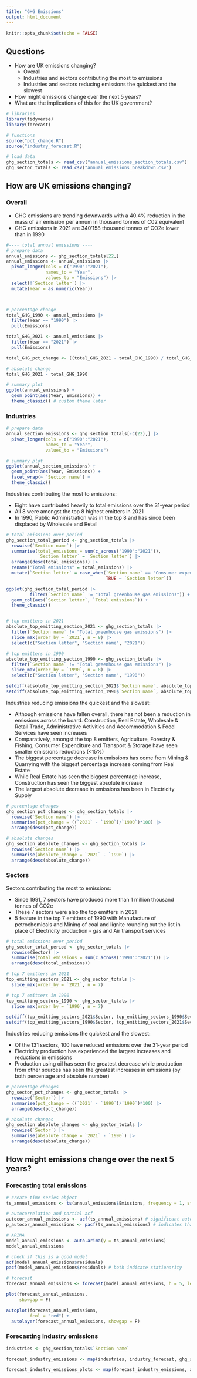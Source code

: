 ```yaml
---
title: "GHG Emissions"
output: html_document
---
```


```r
knitr::opts_chunk$set(echo = FALSE)
```

## Questions

* How are UK emissions changing?
  * Overall
  * Industries and sectors contributing the most to emissions
  * Industries and sectors reducing emissions the quickest and the slowest
* How might emissions change over the next 5 years?
* What are the implications of this for the UK government?

```r
# libraries
library(tidyverse)
library(forecast)

# functions
source("pct_change.R")
source("industry_forecast.R")

# load data
ghg_section_totals <- read_csv("annual_emissions_section_totals.csv")
ghg_sector_totals <- read_csv("annual_emissions_breakdown.csv")
```

## How are UK emissions changing?
### Overall

* GHG emissions are trending downwards with a 40.4% reduction in the mass of air emission per annum in thousand tonnes of C02 equivalent
* GHG emissions in 2021 are 340'158 thousand tonnes of CO2e lower than in 1990
```r
#---- total annual emissions ----
# prepare data
annual_emissions <- ghg_section_totals[22,]
annual_emissions <- annual_emissions |>
  pivot_longer(cols = c("1990":"2021"),
               names_to = "Year",
               values_to = "Emissions") |>
  select(!`Section letter`) |>
  mutate(Year = as.numeric(Year))



# percentage change
total_GHG_1990 <- annual_emissions |>
  filter(Year == "1990") |>
  pull(Emissions)

total_GHG_2021 <- annual_emissions |>
  filter(Year == "2021") |>
  pull(Emissions)

total_GHG_pct_change <- ((total_GHG_2021 - total_GHG_1990) / total_GHG_1990) * 100

# absolute change
total_GHG_2021 - total_GHG_1990

# summary plot
ggplot(annual_emissions) +
  geom_point(aes(Year, Emissions)) +
  theme_classic() # custom theme later
```


### Industries
```r
# prepare data
annual_section_emissions <- ghg_section_totals[-c(22),] |>
  pivot_longer(cols = c("1990":"2021"),
               names_to = "Year",
               values_to = "Emissions")

# summary plot
ggplot(annual_section_emissions) +
  geom_point(aes(Year, Emissions)) +
  facet_wrap(~ `Section name`) +
  theme_classic()
```

Industries contributing the most to emissions:

* Eight have contributed heavily to total emissions over the 31-year period
* All 8 were amongst the top 8 highest emitters in 2021
* In 1990, Public Administration was in the top 8 and has since been displaced by Wholesale and Retail
```r
# total emissions over period
ghg_section_total_period <- ghg_section_totals |>
  rowwise(`Section name`) |>
  summarise(total_emissions = sum(c_across("1990":"2021")),
            `Section letter` = `Section letter`) |>
  arrange(desc(total_emissions)) |>
  rename("Total emissions" = total_emissions) |>
  mutate(`Section letter` = case_when(`Section name` == "Consumer expenditure" ~ "CE",
                                      TRUE ~ `Section letter`))

ggplot(ghg_section_total_period |>
         filter(`Section name` != "Total greenhouse gas emissions")) +
  geom_col(aes(`Section letter`, `Total emissions`)) +
  theme_classic()


# top emitters in 2021
absolute_top_emitting_section_2021 <- ghg_section_totals |>
  filter(`Section name` != "Total greenhouse gas emissions") |>
  slice_max(order_by = `2021`, n = 8) |>
  select(c("Section letter", "Section name", "2021"))

# top emitters in 1990
absolute_top_emitting_section_1990 <- ghg_section_totals |>
  filter(`Section name` != "Total greenhouse gas emissions") |>
  slice_max(order_by = `1990`, n = 8) |>
  select(c("Section letter", "Section name", "1990"))

setdiff(absolute_top_emitting_section_2021$`Section name`, absolute_top_emitting_section_1990$`Section name`)
setdiff(absolute_top_emitting_section_1990$`Section name`, absolute_top_emitting_section_2021$`Section name`)
```


Industries reducing emissions the quickest and the slowest:

* Although emissions have fallen overall, there has not been a reduction in emissions across the board. Construction, Real Estate, Wholesale & Retail Trade, Administrative Activities and Accommodation & Food Services have seen increases
* Comparatively, amongst the top 8 emitters, Agriculture, Forestry & Fishing, Consumer Expenditure and Transport & Storage have seen smaller emissions reductions (<15%)
* The biggest percentage decrease in emissions has come from Mining & Quarrying with the biggest percentage increase coming from Real Estate
* While Real Estate has seen the biggest percentage increase, Construction has seen the biggest absolute increase
* The largest absolute decrease in emissions has been in Electricity Supply
```r
# percentage changes
ghg_section_pct_changes <- ghg_section_totals |>
  rowwise(`Section name`) |>
  summarise(pct_change = ((`2021` - `1990`)/`1990`)*100) |>
  arrange(desc(pct_change))

# absolute changes
ghg_section_absolute_changes <- ghg_section_totals |>
  rowwise(`Section name`) |>
  summarise(absolute_change = `2021` - `1990`) |>
  arrange(desc(absolute_change))
```



### Sectors
Sectors contributing the most to emissions:

* Since 1991, 7 sectors have produced more than 1 million thousand tonnes of CO2e
* These 7 sectors were also the top emitters in 2021
* 5 feature in the top 7 emitters of 1990 with Manufacture of petrochemicals and Mining of coal and lignite rounding out the list in place of Electricity production - gas and Air transport services
```r
# total emissions over period
ghg_sector_total_period <- ghg_sector_totals |>
  rowwise(Sector) |>
  summarise(total_emissions = sum(c_across("1990":"2021"))) |>
  arrange(desc(total_emissions))

# top 7 emitters in 2021
top_emitting_sectors_2021 <- ghg_sector_totals |>
  slice_max(order_by = `2021`, n = 7)

# top 7 emitters in 1990
top_emitting_sectors_1990 <- ghg_sector_totals |>
  slice_max(order_by = `1990`, n = 7)

setdiff(top_emitting_sectors_2021$Sector, top_emitting_sectors_1990$Sector)
setdiff(top_emitting_sectors_1990$Sector, top_emitting_sectors_2021$Sector)
```


Industries reducing emissions the quickest and the slowest:

* Of the 131 sectors, 100 have reduced emissions over the 31-year period
* Electricity production has experienced the largest increases and reductions in emissions
* Production using oil has seen the greatest decrease while production from other sources has seen the greatest increases in emissions (by both percentage and absolute number)
```r
# percentage changes
ghg_sector_pct_changes <- ghg_sector_totals |>
  rowwise(`Sector`) |>
  summarise(pct_change = ((`2021` - `1990`)/`1990`)*100) |>
  arrange(desc(pct_change))

# absolute changes
ghg_section_absolute_changes <- ghg_sector_totals |>
  rowwise(`Sector`) |>
  summarise(absolute_change = `2021` - `1990`) |>
  arrange(desc(absolute_change))
```



## How might emissions change over the next 5 years?

### Forecasting total emissions

```r
# create time series object
ts_annual_emissions <- ts(annual_emissions$Emissions, frequency = 1, start = 1990, end = 2021)

# autocorrelation and partial acf
autocor_annual_emissions <- acf(ts_annual_emissions) # significant autocorrelation for x + 7
p_autocor_annual_emissions <- pacf(ts_annual_emissions) # indicates that there is non-significant noise influencing autocorrelation

# ARIMA
model_annual_emissions <- auto.arima(y = ts_annual_emissions)
model_annual_emissions

# check if this is a good model
acf(model_annual_emissions$residuals)
pacf(model_annual_emissions$residuals) # both indicate stationarity

# forecast
forecast_annual_emissions <- forecast(model_annual_emissions, h = 5, level = 30)

plot(forecast_annual_emissions,
     showgap = F)

autoplot(forecast_annual_emissions,
         fcol = "red") +
  autolayer(forecast_annual_emissions, showgap = F)
```

### Forecasting industry emissions

```r
industries <- ghg_section_totals$`Section name`

forecast_industry_emissions <- map(industries, industry_forecast, ghg_section_totals)

forecast_industry_emissions_plots <- map(forecast_industry_emissions, autoplot)
```

